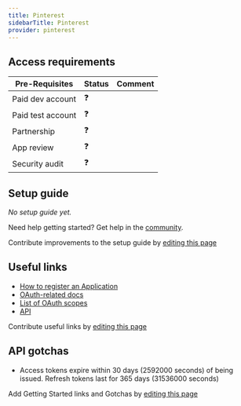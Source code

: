 ```yaml
---
title: Pinterest
sidebarTitle: Pinterest
provider: pinterest
---
```



<Overview />
<PreBuiltTooling provider={providers[pageMetadata.provider]} />
<PreBuiltUseCases />

## Access requirements
| Pre-Requisites | Status | Comment|
| - | - | - |
| Paid dev account | ❓ |  |
| Paid test account | ❓ |  |
| Partnership | ❓ | |
| App review | ❓ |  |
| Security audit | ❓ | |


## Setup guide

_No setup guide yet._

<Tip>Need help getting started? Get help in the [community](https://nango.dev/slack).</Tip>

<Note>Contribute improvements to the setup guide by [editing this page](https://github.com/nangohq/nango/tree/master/docs-v2/integrations/all/insightly.mdx)</Note>


## Useful links

-   [How to register an Application](https://developers.pinterest.com/docs/getting-started/set-up-app)
-   [OAuth-related docs](https://developers.pinterest.com/docs/getting-started/authentication)
-   [List of OAuth scopes](https://developers.pinterest.com/docs/getting-started/scopes/#Pinterest%20scopes)
-   [API](https://developers.pinterest.com/docs/api/v5)

<Note>Contribute useful links by [editing this page](https://github.com/nangohq/nango/tree/master/docs-v2/integrations/all/insightly.mdx)</Note>

## API gotchas

-   Access tokens expire within 30 days (2592000 seconds) of being issued. Refresh tokens last for 365 days (31536000 seconds)

<Note>Add Getting Started links and Gotchas by [editing this page](https://github.com/nangohq/nango/tree/master/docs-v2/integrations/all/pinterest.mdx)</Note>
